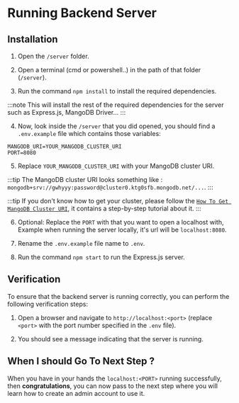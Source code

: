 # Running Backend Server

## Installation

1. Open the `/server` folder.

2. Open a terminal (cmd or powershell..) in the path of that folder (`/server`).

3. Run the command `npm install` to install the required dependencies.

:::note
This will install the rest of the required dependencies for the server such as Express.js, MangoDB Driver...
:::

4. Now, look inside the `/server` that you did opened, you should find a `.env.example` file which contains those variables:

```JS
MANGODB_URI=YOUR_MANGODB_CLUSTER_URI
PORT=8080
```

5. Replace `YOUR_MANGODB_CLUSTER_URI` with your MangoDB cluster URI.

:::tip
The MangoDB cluster URI looks something like : `mongodb+srv://gwhyyy:password@cluster0.ktg0sfb.mongodb.net/...`.
:::

:::tip
If you don't know how to get your cluster, please follow the [`How To Get MangoDB Cluster URI`]("../../4-how_to/5-cluster.mdx"), it contains a step-by-step tutorial about it.
:::

6. Optional: Replace the `PORT` with that you want to open a localhost with, Example when running the server locally, it's url will be `localhost:8080`.

7. Rename the `.env.example` file name to `.env`.

8. Run the command `npm start` to run the Express.js server.

## Verification

To ensure that the backend server is running correctly, you can perform the following verification steps:

1. Open a browser and navigate to `http://localhost:<port>` (replace `<port>` with the port number specified in the `.env` file).

2. You should see a message indicating that the server is running.

## When I should Go To Next Step ?

When you have in your hands the `localhost:<PORT>` running successfully, then **congratulations**, you can now pass to the next step where you will learn how to create an admin account to use it.
